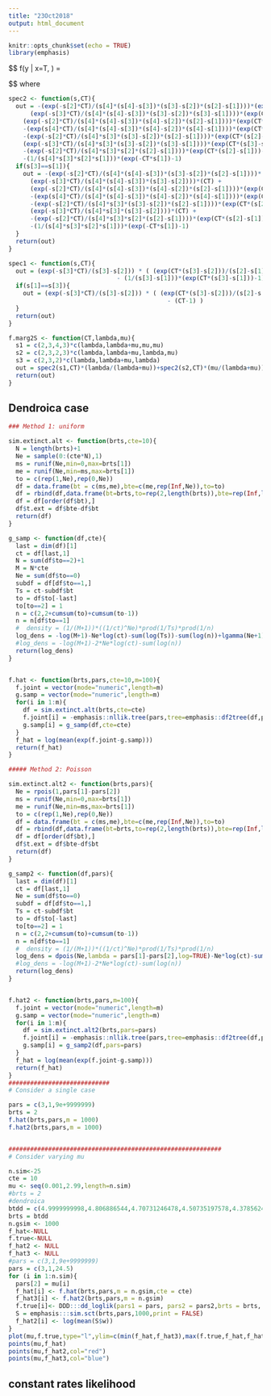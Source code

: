 ```yaml
---
title: "23Oct2018"
output: html_document
---
```


```r
knitr::opts_chunk$set(echo = TRUE)
library(emphasis)
```


$$ f(y | x=T, \theta) =  

\begin{cases}
    e^{-2\lambda T} & \text{if } brts(y) = T \\
    f_1(y|x=CT,\theta) & \text{if } brts(y) = (t_1,t_2,T) \\
    f_2(y|x=CT,\theta) & \text{if } brts(y) = (t_1,t_2,t_3,t_4,T)
\end{cases}

$$
where 


\begin{equation}
\begin{split}
f_2(y|x=CT,\theta) = & -\frac{e^{s_2}}{s_4(s_4-s_3)(s_3-s_2)(s_2-s_1)}(e^{T(s_2-s_1)}-1) \\
 &+\frac{e^{-s_2}}{s_4(s_4-s_3)(s_3-s_2)(s_3-s_1)}(e^{T(s_3-s_1)}-1)\\
  &+\frac{e^{-s_3}}{s_4(s_4-s_3)(s_4-s_2)(s_2-s_1)}(e^{T(s_2-s_1)}-1)\\
   &-\frac{e^{-s_2}}{s_4(s_4-s_3)(s_4-s_2)(s_4-s_1)}(e^{T(s_4-s_1)}-1)\\
    &-\frac{e^{-s_4}}{s_4s_3(s_3-s_2)(s_2-s_1)}(e^{T(s_2-s_1)}-1)\\
     &+\frac{e^{-s_2}}{s_4s_3(s_3-s_2)(s_3-s_1)}(e^{T(s_3-s_1)}-1)\\
      &-\frac{e^{-s_3}}{s_4s_3(s_3-s_2)(s_2-s_1)}(e^{T(s_2-s_1)}-1)\\
       &-\frac{e^{-s_2}}{s_4s_3s_2s_1}(e^{-s_1T}-1)\\
 &-\frac{1}{s_4(s_4-s_3)s_2(s_2-s_1)}(e^{-s_1T}-1) \}
\end{split}
\end{equation}

```r
spec2 <- function(s,CT){
  out = -(exp(-s[2]*CT)/(s[4]*(s[4]-s[3])*(s[3]-s[2])*(s[2]-s[1])))*(exp(CT*(s[2]-s[1]))-1)+
      (exp(-s[3]*CT)/(s[4]*(s[4]-s[3])*(s[3]-s[2])*(s[3]-s[1])))*(exp(CT*(s[3]-s[1]))-1) +
    (exp(-s[2]*CT)/(s[4]*(s[4]-s[3])*(s[4]-s[2])*(s[2]-s[1])))*(exp(CT*(s[2]-s[1]))-1) +
    -(exp(s[4]*CT)/(s[4]*(s[4]-s[3])*(s[4]-s[2])*(s[4]-s[1])))*(exp(CT*(s[4]-s[1]))-1) +
    -(exp(-s[2]*CT)/(s[4]*s[3]*(s[3]-s[2])*(s[2]-s[1])))*(exp(CT*(s[2]-s[1]))-1) +
    (exp(-s[3]*CT)/(s[4]*s[3]*(s[3]-s[2])*(s[3]-s[1])))*(exp(CT*(s[3]-s[1]))-1) +
    -(exp(-s[2]*CT)/(s[4]*s[3]*s[2]*(s[2]-s[1])))*(exp(CT*(s[2]-s[1]))-1) +
    -(1/(s[4]*s[3]*s[2]*s[1]))*(exp(-CT*s[1])-1)
  if(s[3]==s[1]){
    out = -(exp(-s[2]*CT)/(s[4]*(s[4]-s[3])*(s[3]-s[2])*(s[2]-s[1])))*(exp(CT*(s[2]-s[1]))-1)+
      (exp(-s[3]*CT)/(s[4]*(s[4]-s[3])*(s[3]-s[2])))*(CT) +
      (exp(-s[2]*CT)/(s[4]*(s[4]-s[3])*(s[4]-s[2])*(s[2]-s[1])))*(exp(CT*(s[2]-s[1]))-1) +
      -(exp(s[4]*CT)/(s[4]*(s[4]-s[3])*(s[4]-s[2])*(s[4]-s[1])))*(exp(CT*(s[4]-s[1]))-1) +
      -(exp(-s[2]*CT)/(s[4]*s[3]*(s[3]-s[2])*(s[2]-s[1])))*(exp(CT*(s[2]-s[1]))-1) +
      (exp(-s[3]*CT)/(s[4]*s[3]*(s[3]-s[2])))*(CT) +
      -(exp(-s[2]*CT)/(s[4]*s[3]*s[2]*(s[2]-s[1])))*(exp(CT*(s[2]-s[1]))-1) +
      -(1/(s[4]*s[3]*s[2]*s[1]))*(exp(-CT*s[1])-1)
  }
  return(out)
}
```


```r
spec1 <- function(s,CT){
  out = (exp(-s[3]*CT)/(s[3]-s[2])) * ( (exp(CT*(s[3]-s[2]))/(s[2]-s[1]))*(exp(CT*(s[2]-s[1]))-1) +
                              - (1/(s[3]-s[1]))*(exp(CT*(s[3]-s[1]))-1) )
  if(s[1]==s[3]){
    out = (exp(-s[3]*CT)/(s[3]-s[2])) * ( (exp(CT*(s[3]-s[2]))/(s[2]-s[1]))*(exp(CT*(s[2]-s[1]))-1) +
                                            - (CT-1) )
  }
  return(out)
}

f.marg2S <- function(CT,lambda,mu){
  s1 = c(2,3,4,3)*c(lambda,lambda+mu,mu,mu)
  s2 = c(2,3,2,3)*c(lambda,lambda+mu,lambda,mu)
  s3 = c(2,3,2)*c(lambda,lambda+mu,lambda)
  out = spec2(s1,CT)*(lambda/(lambda+mu))+spec2(s2,CT)*(mu/(lambda+mu))+spec1(s3,CT)+exp(-ct*2*lambda)
  return(out)
}

```







## Dendroica case 



```r
### Method 1: uniform

sim.extinct.alt <- function(brts,cte=10){
  N = length(brts)+1
  Ne = sample(0:(cte*N),1)
  ms = runif(Ne,min=0,max=brts[1])
  me = runif(Ne,min=ms,max=brts[1])
  to = c(rep(1,Ne),rep(0,Ne))
  df = data.frame(bt = c(ms,me),bte=c(me,rep(Inf,Ne)),to=to)
  df = rbind(df,data.frame(bt=brts,to=rep(2,length(brts)),bte=rep(Inf,length(brts))))
  df = df[order(df$bt),]
  df$t.ext = df$bte-df$bt
  return(df)
}

g_samp <- function(df,cte){
  last = dim(df)[1]
  ct = df[last,1]
  N = sum(df$to==2)+1
  M = N*cte
  Ne = sum(df$to==0)
  subdf = df[df$to==1,]
  Ts = ct-subdf$bt
  to = df$to[-last]
  to[to==2] = 1
  n = c(2,2+cumsum(to)+cumsum(to-1))
  n = n[df$to==1]
  #  density = (1/(M+1))*((1/ct)^Ne)*prod(1/Ts)*prod(1/n)
  log_dens = -log(M+1)-Ne*log(ct)-sum(log(Ts))-sum(log(n))+lgamma(Ne+1)
  #log_dens = -log(M+1)-2*Ne*log(ct)-sum(log(n))
  return(log_dens)
}


f.hat <- function(brts,pars,cte=10,m=100){
  f.joint = vector(mode="numeric",length=m)
  g.samp = vector(mode="numeric",length=m)
  for(i in 1:m){
    df = sim.extinct.alt(brts,cte=cte)
    f.joint[i] = -emphasis::nllik.tree(pars,tree=emphasis::df2tree(df,pars))
    g.samp[i] = g_samp(df,cte=cte)
  }
  f_hat = log(mean(exp(f.joint-g.samp)))
  return(f_hat)
}

##### Method 2: Poisson

sim.extinct.alt2 <- function(brts,pars){
  Ne = rpois(1,pars[1]-pars[2])
  ms = runif(Ne,min=0,max=brts[1])
  me = runif(Ne,min=ms,max=brts[1])
  to = c(rep(1,Ne),rep(0,Ne))
  df = data.frame(bt = c(ms,me),bte=c(me,rep(Inf,Ne)),to=to)
  df = rbind(df,data.frame(bt=brts,to=rep(2,length(brts)),bte=rep(Inf,length(brts))))
  df = df[order(df$bt),]
  df$t.ext = df$bte-df$bt
  return(df)
}

g_samp2 <- function(df,pars){
  last = dim(df)[1]
  ct = df[last,1]
  Ne = sum(df$to==0)
  subdf = df[df$to==1,]
  Ts = ct-subdf$bt
  to = df$to[-last]
  to[to==2] = 1
  n = c(2,2+cumsum(to)+cumsum(to-1))
  n = n[df$to==1]
  #  density = (1/(M+1))*((1/ct)^Ne)*prod(1/Ts)*prod(1/n)
  log_dens = dpois(Ne,lambda = pars[1]-pars[2],log=TRUE)-Ne*log(ct)-sum(log(Ts))-sum(log(n))+lgamma(Ne+1)
  #log_dens = -log(M+1)-2*Ne*log(ct)-sum(log(n))
  return(log_dens)
}


f.hat2 <- function(brts,pars,m=100){
  f.joint = vector(mode="numeric",length=m)
  g.samp = vector(mode="numeric",length=m)
  for(i in 1:m){
    df = sim.extinct.alt2(brts,pars=pars)
    f.joint[i] = -emphasis::nllik.tree(pars,tree=emphasis::df2tree(df,pars))
    g.samp[i] = g_samp2(df,pars=pars)
  }
  f_hat = log(mean(exp(f.joint-g.samp)))
  return(f_hat)
}
############################
# Consider a single case

pars = c(3,1,9e+9999999)
brts = 2
f.hat(brts,pars,m = 1000)
f.hat2(brts,pars,m = 1000)


###########################################################
# Consider varying mu

n.sim<-25
cte = 10
mu <- seq(0.001,2.99,length=n.sim)
#brts = 2
#dendroica
btdd = c(4.9999999998,4.806886544,4.70731246478,4.50735197578,4.37856240588,4.29594855558,4.19207515688,4.18261061218,4.11238451758,4.09640902445,3.81723693538,3.71143733895,3.48845298905,3.25729503338,3.11613886835,2.64829864145,2.63531839038,2.37990087748,1.82721570435,0.83704715535,0.64242044758,0.56121103655,0.356333544350001,0.346462849050001)
brts = btdd
n.gsim <- 1000
f_hat<-NULL
f.true<-NULL
f_hat2 <- NULL
f_hat3 <- NULL
#pars = c(3,1,9e+9999999)
pars = c(3,1,24.5)
for (i in 1:n.sim){
  pars[2] = mu[i]
  f_hat[i] <- f.hat(brts,pars,m = n.gsim,cte = cte)
  f_hat3[i] <- f.hat2(brts,pars,m = n.gsim)
  f.true[i]<- DDD:::dd_loglik(pars1 = pars, pars2 = pars2,brts = brts, missnumspec = 0)
  S = emphasis:::sim.sct(brts,pars,1000,print = FALSE)
  f_hat2[i] <- log(mean(S$w))
}
plot(mu,f.true,type="l",ylim=c(min(f_hat,f_hat3),max(f.true,f_hat,f_hat2,f_hat3)))
points(mu,f_hat)
points(mu,f_hat2,col="red")
points(mu,f_hat3,col="blue")
```


## constant rates likelihood
